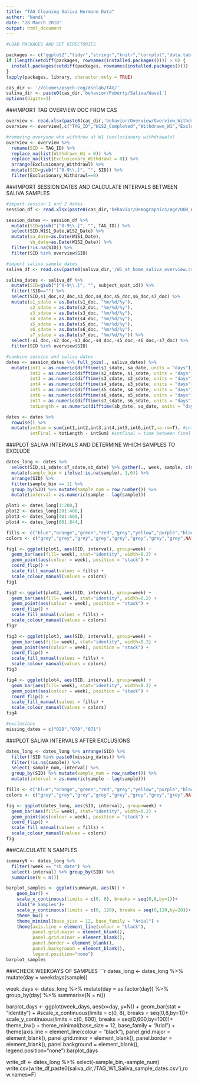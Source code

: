 ```yaml
---
title: "TAG Cleaning Saliva Hormone Data"
author: "Nandi"
date: "28 March 2018"
output: html_document
---
```


```r
#LOAD PACKAGES AND SET DIRECTORIES

packages <- c("ggplot2","tidyr","stringr","knitr","corrplot","data.table","readxl","gridExtra","dplyr", "psych","kableExtra","lavaan","xlsx")
if (length(setdiff(packages, rownames(installed.packages()))) > 0) {
  install.packages(setdiff(packages, rownames(installed.packages())))  
}
lapply(packages, library, character.only = TRUE)

cas_dir <- '/Volumes/psych-cog/dsnlab/TAG/'
saliva_dir <- paste0(cas_dir,'behavior/Puberty/Saliva/Wave1')
options(digits=3)
```

###IMPORT TAG OVERVIEW DOC FROM CAS
```r
overview <- read.xlsx(paste0(cas_dir,'behavior/Overview/Overview_Withdrawn_Completed/TAG_Overview_Doc.xlsx'),1)
overview <- overview[,c("TAG_ID","W1S2_Completed","Withdrawn_W1","Exclusionary_Withdrawl")]

#removing everyone who withdrew at W1 (exclusionary withdrawals)
overview <- overview %>% 
  rename(SID = TAG_ID) %>%
  replace_na(list(Withdrawn_W1 = 0)) %>%
  replace_na(list(Exclusionary_Withdrawl = 0)) %>% 
  arrange(Exclusionary_Withdrawl) %>% 
  mutate(SID=gsub("[^0-9\\.]", "", SID)) %>%
  filter(Exclusionary_Withdrawl==0)
```

###IMPORT SESSION DATES AND CALCULATE INTERVALS BETWEEN SALIVA SAMPLES
```r
#import session 1 and 2 dates
session_df <- read.xlsx(paste0(cas_dir,'behavior/Demographics/Age/DOB_W1W2_SessionDates.xlsx'),1)

session_dates <- session_df %>% 
  mutate(SID=gsub("[^0-9\\.]", "", TAG_ID)) %>%
  select(SID,W1S1_Date,W1S2_Date) %>%
  mutate(sa_date=as.Date(W1S1_Date),
         sb_date=as.Date(W1S2_Date)) %>%
  filter(!is.na(SID)) %>%
  filter(SID %in% overview$SID)

#import saliva sample dates
saliva_df <- read.csv(paste0(saliva_dir,'/W1_at_home_saliva_overview.csv'))

saliva_dates <- saliva_df %>% 
  mutate(SID=gsub("[^0-9\\.]", "", subject_spit_id)) %>%
  filter(!SID=="") %>%
  select(SID,s1_doc,s2_doc,s3_doc,s4_doc,s5_doc,s6_doc,s7_doc) %>%
  mutate(s1_sdate = as.Date(s1_doc, "%m/%d/%y"),
         s2_sdate = as.Date(s2_doc, "%m/%d/%y"),
         s3_sdate = as.Date(s3_doc, "%m/%d/%y"),
         s4_sdate = as.Date(s4_doc, "%m/%d/%y"),
         s5_sdate = as.Date(s5_doc, "%m/%d/%y"),
         s6_sdate = as.Date(s6_doc, "%m/%d/%y"),
         s7_sdate = as.Date(s7_doc, "%m/%d/%y")) %>%
  select(-s1_doc,-s2_doc,-s3_doc,-s4_doc,-s5_doc,-s6_doc,-s7_doc) %>%
  filter(SID %in% overview$SID)

#combine session and saliva dates
dates <- session_dates %>% full_join(., saliva_dates) %>%
  mutate(int1 = as.numeric(difftime(s1_sdate, sa_date, units = "days")),
         int2 = as.numeric(difftime(s2_sdate, s1_sdate, units = "days")),
         int3 = as.numeric(difftime(s3_sdate, s2_sdate, units = "days")),
         int4 = as.numeric(difftime(s4_sdate, s3_sdate, units = "days")),
         int5 = as.numeric(difftime(s5_sdate, s4_sdate, units = "days")),
         int6 = as.numeric(difftime(s6_sdate, s5_sdate, units = "days")),
         int7 = as.numeric(difftime(s7_sdate, s6_sdate, units = "days")),
         totLength = as.numeric(difftime(sb_date, sa_date, units = "days"))) #totLength = time between session 1 and 2

dates <- dates %>% 
  rowwise() %>% 
  mutate(intSum = sum(int1,int2,int3,int4,int5,int6,int7,na.rm=T), #intSum = time between session 1 and final sample
         intFinal = totLength - intSum) #intFinal = time between final sample and session 2.
```

###PLOT SALIVA INTERVALS AND DETERMINE WHICH SAMPLES TO EXCLUDE
```r
dates_long <- dates %>% 
  select(SID,s1_sdate:s7_sdate,sb_date) %>% gather(., week, sample, c(s1_sdate,s2_sdate,s3_sdate,s4_sdate,s5_sdate,s6_sdate,s7_sdate,sb_date), factor_key=TRUE) %>%
  mutate(sample_bin = ifelse(!is.na(sample), 1,0)) %>%
  arrange(SID) %>%
  filter(sample_bin == 1) %>%
  group_by(SID) %>% mutate(sample_num = row_number()) %>%
  mutate(interval = as.numeric(sample - lag(sample)))

plot1 <- dates_long[1:200,]
plot2 <- dates_long[201:400,]
plot3 <- dates_long[401:600,]
plot4 <- dates_long[601:844,]

fills <- c("blue","orange","green","red","grey","yellow","purple","black")
colors <- c("grey","grey","grey","grey","grey","grey","grey","grey",NA)

fig1 <- ggplot(plot1, aes(SID, interval), group=week) +
  geom_bar(aes(fill= week), stat="identity", width=0.2) +
  geom_point(aes(colour = week), position = "stack") +
  coord_flip() +
  scale_fill_manual(values = fills) + 
  scale_colour_manual(values = colors)
fig1

fig2 <- ggplot(plot2, aes(SID, interval), group=week) +
  geom_bar(aes(fill= week), stat="identity", width=0.2) +
  geom_point(aes(colour = week), position = "stack") +
  coord_flip() +
  scale_fill_manual(values = fills) + 
  scale_colour_manual(values = colors)
fig2

fig3 <- ggplot(plot3, aes(SID, interval), group=week) +
  geom_bar(aes(fill= week), stat="identity", width=0.2) +
  geom_point(aes(colour = week), position = "stack") +
  coord_flip() +
  scale_fill_manual(values = fills) + 
  scale_colour_manual(values = colors)
fig3

fig4 <- ggplot(plot4, aes(SID, interval), group=week) +
  geom_bar(aes(fill= week), stat="identity", width=0.2) +
  geom_point(aes(colour = week), position = "stack") +
  coord_flip() +
  scale_fill_manual(values = fills) + 
  scale_colour_manual(values = colors)
fig4

#exclusions
missing_dates = c("028","070","071")
```

###PLOT SALIVA INTERVALS AFTER EXCLUSIONS
```r
dates_long <- dates_long %>% arrange(SID) %>% 
  filter(!SID %in% paste0(missing_dates)) %>% 
  filter(!is.na(sample)) %>%
  select(-sample_num,-interval) %>%
  group_by(SID) %>% mutate(sample_num = row_number()) %>%
  mutate(interval = as.numeric(sample - lag(sample)))

fills <- c("blue","orange","green","red","grey","yellow","purple","black")
colors <- c("grey","grey","grey","grey","grey","grey","grey","grey",NA)

fig <- ggplot(dates_long, aes(SID, interval), group=week) +
  geom_bar(aes(fill= week), stat="identity", width=0.2) +
  geom_point(aes(colour = week), position = "stack") +
  coord_flip() +
  scale_fill_manual(values = fills) + 
  scale_colour_manual(values = colors)
fig
```

###CALCULATE N SAMPLES
```r
summaryN <- dates_long %>% 
  filter(!week == "sb_date") %>%
  select(-interval) %>% group_by(SID) %>%
  summarise(N = n())

barplot_samples <- ggplot(summaryN, aes(N)) +
    geom_bar() + 
    scale_x_continuous(limits = c(0, 8), breaks = seq(0,8,by=1))+
    xlab("# Samples")+
    scale_y_continuous(limits = c(0, 120), breaks = seq(0,120,by=20))+
    theme_bw() +
    theme_minimal(base_size = 12, base_family = "Arial") +
    theme(axis.line = element_line(colour = "black"),
          panel.grid.major = element_blank(),
          panel.grid.minor = element_blank(),
          panel.border = element_blank(),
          panel.background = element_blank(),
          legend.position="none")
barplot_samples
```

###CHECK WEEKDAYS OF SAMPLES
```r
dates_long <- dates_long %>% mutate(day = weekdays(sample))

week_days <- dates_long %>% 
  mutate(day = as.factor(day)) %>%
  group_by(day) %>%
  summarise(N = n())
   
barplot_days <- ggplot(week_days, aes(x=day, y=N)) +
    geom_bar(stat = "identity") + 
    #scale_x_continuous(limits = c(0, 8), breaks = seq(0,8,by=1))+
    scale_y_continuous(limits = c(0, 600), breaks = seq(0,600,by=100))+
    theme_bw() +
    theme_minimal(base_size = 12, base_family = "Arial") +
    theme(axis.line = element_line(colour = "black"),
          panel.grid.major = element_blank(),
          panel.grid.minor = element_blank(),
          panel.border = element_blank(),
          panel.background = element_blank(),
          legend.position="none")
barplot_days

write_df <- dates_long %>% select(-sample_bin,-sample_num)
write.csv(write_df,paste0(saliva_dir,'/TAG_W1_Saliva_sample_dates.csv'),row.names=F)
